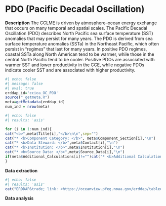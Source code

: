 # PDO (Pacific Decadal Oscillation)

**Description** The CCLME is driven by atmosphere–ocean energy exchange that occurs on many temporal and spatial scales. The Pacific Decadal Oscillation (PDO) describes North Pacific sea surface temperature (SST) anomalies that may persist for many years. The PDO is derived from sea surface temperature anomalies (SSTa) in the Northeast Pacific, which often persist in “regimes” that last for many years. In positive PDO regimes, coastal SSTa along North American tend to be warmer, while those in the central North Pacific tend to be cooler. Positive PDOs are associated with warmer SST and lower productivity in the CCE, while negative PDOs indicate cooler SST and are associated with higher productivity.

```r
#| echo: false
#| message: false
#| eval: true
erddap_id='cciea_OC_PDO'
source("_getmeta.R")
meta=getMetadata(erddap_id)
num_ind = nrow(meta)
```

```r
#| echo: false
#| results: 'asis'

for (i in 1:num_ind){
cat("<b>",meta$Title[i],"</b>\n\n",sep="")
cat("* <b>Component Category: </b>", meta$Component_Section[i],"\n")
cat("* <b>Data Steward: </b>",meta$Contact[i],"\n")
cat("* <b>Institution: </b>",meta$Institution[i],"\n")
cat("* <b>Source Data: </b>",meta$Source_Data[i],"\n")
if(meta$Additional_Calculations[i]!="")cat("* <b>Additional Calculations: </b>",meta$Additional_Calculations[i],"\n")
}
```

**Data extraction**

```r
#| echo: false
#| results: 'asis'
cat("ERDDAP&trade; link: <https://oceanview.pfeg.noaa.gov/erddap/tabledap/",erddap_id,".html>",sep="")
```

**Data analysis**

